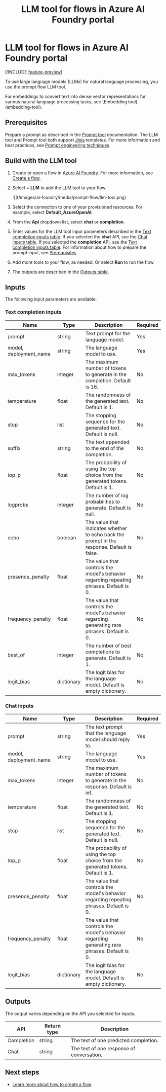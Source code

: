 ﻿---
title: "LLM tool for flows in Azure AI Foundry portal"
description: This article introduces you to the large language model (LLM) tool for flows in Azure AI Foundry portal.
ms.custom:
  - ignite-2023
  - build-2024
ms.collection: ce-skilling-ai-copilot, ce-skilling-fresh-tier1
ms.update-cycle: 180-days
---

# LLM tool for flows in Azure AI Foundry portal

[!INCLUDE [feature-preview](../../includes/feature-preview)]

To use large language models (LLMs) for natural language processing, you use the prompt flow LLM tool.

<Note>
For embeddings to convert text into dense vector representations for various natural language processing tasks, see [Embedding tool](embedding-tool).
</Note>

## Prerequisites

Prepare a prompt as described in the [Prompt tool](prompt-tool.md#prerequisites) documentation. The LLM tool and Prompt tool both support [Jinja](https://jinja.palletsprojects.com/en/stable/) templates. For more information and best practices, see [Prompt engineering techniques](../../openai/concepts/advanced-prompt-engineering).

## Build with the LLM tool

1. Create or open a flow in [Azure AI Foundry](https://ai.azure.com/?cid=learnDocs). For more information, see [Create a flow](../flow-develop).
1. Select **+ LLM** to add the LLM tool to your flow.

    <Frame>
        ![](/images/ai-foundry/media/prompt-flow/llm-tool.png)
    </Frame>

1. Select the connection to one of your provisioned resources. For example, select **Default_AzureOpenAI**.
1. From the **Api** dropdown list, select **chat** or **completion**.
1. Enter values for the LLM tool input parameters described in the [Text completion inputs table](#inputs). If you selected the **chat** API, see the [Chat inputs table](#chat-inputs). If you selected the **completion** API, see the [Text completion inputs table](#text-completion-inputs). For information about how to prepare the prompt input, see [Prerequisites](#prerequisites).
1. Add more tools to your flow, as needed. Or select **Run** to run the flow.
1. The outputs are described in the [Outputs table](#outputs).

## Inputs

The following input parameters are available.

### Text completion inputs

| Name                   | Type        | Description                                                                             | Required |
|------------------------|-------------|-----------------------------------------------------------------------------------------|----------|
| prompt                 | string      | Text prompt for the language model.                                                      | Yes      |
| model, deployment_name | string      | The language model to use.                                                               | Yes      |
| max\_tokens            | integer     | The maximum number of tokens to generate in the completion. Default is 16.              | No       |
| temperature            | float       | The randomness of the generated text. Default is 1.                                     | No       |
| stop                   | list        | The stopping sequence for the generated text. Default is null.                          | No       |
| suffix                 | string      | The text appended to the end of the completion.                                              | No       |
| top_p                  | float       | The probability of using the top choice from the generated tokens. Default is 1.        | No       |
| logprobs               | integer     | The number of log probabilities to generate. Default is null.                           | No       |
| echo                   | boolean     | The value that indicates whether to echo back the prompt in the response. Default is false. | No       |
| presence\_penalty      | float       | The value that controls the model's behavior regarding repeating phrases. Default is 0.  | No       |
| frequency\_penalty     | float       | The value that controls the model's behavior regarding generating rare phrases. Default is 0. | No       |
| best\_of               | integer     | The number of best completions to generate. Default is 1.                               | No       |
| logit\_bias            | dictionary  | The logit bias for the language model. Default is empty dictionary.                     | No       |

### Chat inputs

| Name                   | Type        | Description                                                                                    | Required |
|------------------------|-------------|------------------------------------------------------------------------------------------------|----------|
| prompt                 | string      | The text prompt that the language model should reply to.                                              | Yes      |
| model, deployment_name | string      | The language model to use.                                                                      | Yes      |
| max\_tokens            | integer     | The maximum number of tokens to generate in the response. Default is inf.                      | No       |
| temperature            | float       | The randomness of the generated text. Default is 1.                                            | No       |
| stop                   | list        | The stopping sequence for the generated text. Default is null.                                 | No       |
| top_p                  | float       | The probability of using the top choice from the generated tokens. Default is 1.               | No       |
| presence\_penalty      | float       | The value that controls the model's behavior regarding repeating phrases. Default is 0.      | No       |
| frequency\_penalty     | float       | The value that controls the model's behavior regarding generating rare phrases. Default is 0. | No       |
| logit\_bias            | dictionary  | The logit bias for the language model. Default is empty dictionary.                            | No       |

## Outputs

The output varies depending on the API you selected for inputs.

| API        | Return type | Description                              |
|------------|-------------|------------------------------------------|
| Completion | string      | The text of one predicted completion.     |
| Chat       | string      | The text of one response of conversation. |

## Next steps

- [Learn more about how to create a flow](../flow-develop)
